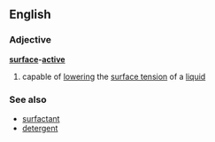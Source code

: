 ==English==
===Adjective===
'''[[surface]]-[[active]]'''
# capable of [[lowering]] the [[surface tension]] of a [[liquid]]
===See also===
*[[surfactant]]
*[[detergent]]